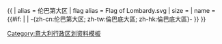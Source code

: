 {{ {{{1<noinclude>|country showdata</noinclude>}}}
| alias = 伦巴第大区
| flag alias = Flag of Lombardy.svg
| size = {{{size|}}}
| name = {{#if: {{{name|}}} | {{{name|}}} | -{zh-cn:伦巴第大区; zh-tw:倫巴底大區; zh-hk:倫巴底大區}- }}
}}<noinclude>
[[Category:意大利行政区划资料模板]]
</noinclude>
